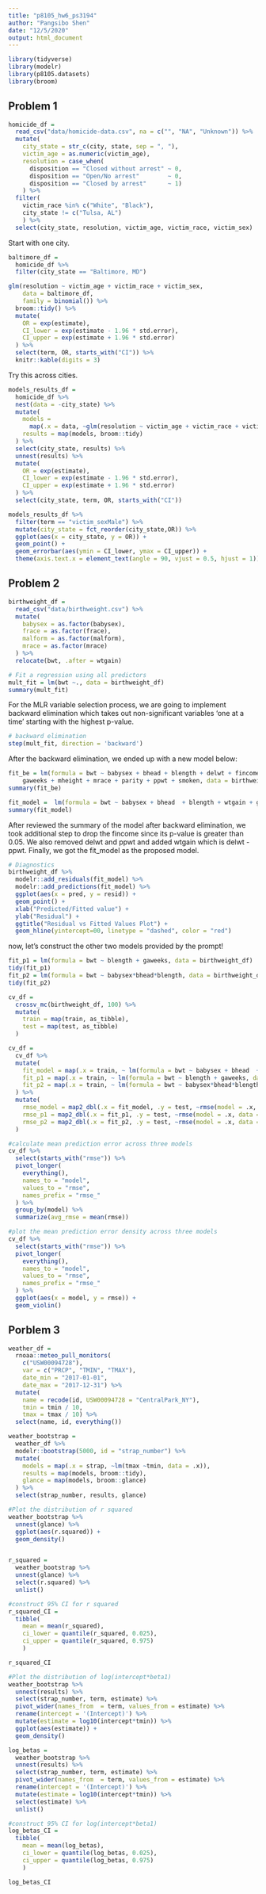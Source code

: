 ```yaml
---
title: "p8105_hw6_ps3194"
author: "Pangsibo Shen"
date: "12/5/2020"
output: html_document
---
```

```r
library(tidyverse)
library(modelr)
library(p8105.datasets)
library(broom)
```

## Problem 1

```r
homicide_df = 
  read_csv("data/homicide-data.csv", na = c("", "NA", "Unknown")) %>%
  mutate(
    city_state = str_c(city, state, sep = ", "),
    victim_age = as.numeric(victim_age),
    resolution = case_when(
      disposition == "Closed without arrest" ~ 0,
      disposition == "Open/No arrest"        ~ 0,
      disposition == "Closed by arrest"      ~ 1)
    ) %>% 
  filter(
    victim_race %in% c("White", "Black"),
    city_state != c("Tulsa, AL")
    ) %>%
  select(city_state, resolution, victim_age, victim_race, victim_sex)
```

Start with one city.

```r
baltimore_df =
  homicide_df %>% 
  filter(city_state == "Baltimore, MD")

glm(resolution ~ victim_age + victim_race + victim_sex,
    data = baltimore_df,
    family = binomial()) %>%
  broom::tidy() %>%
  mutate(
    OR = exp(estimate),
    CI_lower = exp(estimate - 1.96 * std.error),
    CI_upper = exp(estimate + 1.96 * std.error)
  ) %>%
  select(term, OR, starts_with("CI")) %>%
  knitr::kable(digits = 3)
```

Try this across cities.

```r
models_results_df = 
  homicide_df %>%
  nest(data = -city_state) %>%
  mutate(
    models = 
      map(.x = data, ~glm(resolution ~ victim_age + victim_race + victim_sex, data = .x, family = binomial())),
    results = map(models, broom::tidy)
  ) %>%
  select(city_state, results) %>%
  unnest(results) %>%
  mutate(
    OR = exp(estimate),
    CI_lower = exp(estimate - 1.96 * std.error),
    CI_upper = exp(estimate + 1.96 * std.error)
  ) %>%
  select(city_state, term, OR, starts_with("CI"))
```



```r
models_results_df %>%
  filter(term == "victim_sexMale") %>%
  mutate(city_state = fct_reorder(city_state,OR)) %>%
  ggplot(aes(x = city_state, y = OR)) +
  geom_point() +
  geom_errorbar(aes(ymin = CI_lower, ymax = CI_upper)) +
  theme(axis.text.x = element_text(angle = 90, vjust = 0.5, hjust = 1))
```

## Problem 2

```r
birthweight_df = 
  read_csv("data/birthweight.csv") %>%
  mutate(
    babysex = as.factor(babysex),
    frace = as.factor(frace),
    malform = as.factor(malform),
    mrace = as.factor(mrace)
  ) %>%
  relocate(bwt, .after = wtgain)
```
```r
# Fit a regression using all predictors
mult_fit = lm(bwt ~., data = birthweight_df)
summary(mult_fit)
```

For the MLR variable selection process, we are going to implement backward elimination which takes out non-significant variables 'one at a time' starting with the highest p-value.
```r
# backward elimination
step(mult_fit, direction = 'backward')
```

After the backward elimination, we ended up with a new model below:
```r
fit_be = lm(formula = bwt ~ babysex + bhead + blength + delwt + fincome + 
    gaweeks + mheight + mrace + parity + ppwt + smoken, data = birthweight_df)
summary(fit_be)

fit_model =  lm(formula = bwt ~ babysex + bhead  + blength + wtgain + gaweeks + mheight + mrace + parity  + smoken, data = birthweight_df)
summary(fit_model)
```

After reviewed the summary of the model after backward elimination, we took additional step to drop the fincome since its p-value is greater than 0.05. We also removed delwt and ppwt and added wtgain which is delwt - ppwt. Finally, we got the fit_model as the proposed model.


```r
# Diagnostics
birthweight_df %>% 
  modelr::add_residuals(fit_model) %>% 
  modelr::add_predictions(fit_model) %>% 
  ggplot(aes(x = pred, y = resid)) + 
  geom_point() +
  xlab("Predicted/Fitted value") +
  ylab("Residual") +
  ggtitle("Residual vs Fitted Values Plot") +
  geom_hline(yintercept=00, linetype = "dashed", color = "red")
```

now, let's construct the other two models provided by the prompt!
```r
fit_p1 = lm(formula = bwt ~ blength + gaweeks, data = birthweight_df)
tidy(fit_p1)
fit_p2 = lm(formula = bwt ~ babysex*bhead*blength, data = birthweight_df)
tidy(fit_p2)
```

```r
cv_df = 
  crossv_mc(birthweight_df, 100) %>%
  mutate(
    train = map(train, as_tibble),
    test = map(test, as_tibble)
  )
```

```r
cv_df = 
  cv_df %>% 
  mutate(
    fit_model = map(.x = train, ~ lm(formula = bwt ~ babysex + bhead  + blength + wtgain + gaweeks + mheight + mrace + parity  + smoken, data = .x)),
    fit_p1 = map(.x = train, ~ lm(formula = bwt ~ blength + gaweeks, data = .x)),
    fit_p2 = map(.x = train, ~ lm(formula = bwt ~ babysex*bhead*blength, data = .x))
  ) %>% 
  mutate(
    rmse_model = map2_dbl(.x = fit_model, .y = test, ~rmse(model = .x, data = .y)),
    rmse_p1 = map2_dbl(.x = fit_p1, .y = test, ~rmse(model = .x, data = .y)),
    rmse_p2 = map2_dbl(.x = fit_p2, .y = test, ~rmse(model = .x, data = .y))
  )
```

```r
#calculate mean prediction error across three models
cv_df %>% 
  select(starts_with("rmse")) %>% 
  pivot_longer(
    everything(),
    names_to = "model",
    values_to = "rmse",
    names_prefix = "rmse_"
  ) %>% 
  group_by(model) %>% 
  summarize(avg_rmse = mean(rmse))
```

```r
#plot the mean prediction error density across three models
cv_df %>% 
  select(starts_with("rmse")) %>% 
  pivot_longer(
    everything(),
    names_to = "model",
    values_to = "rmse",
    names_prefix = "rmse_"
  ) %>% 
  ggplot(aes(x = model, y = rmse)) +
  geom_violin()
```

## Porblem 3
```r
weather_df = 
  rnoaa::meteo_pull_monitors(
    c("USW00094728"),
    var = c("PRCP", "TMIN", "TMAX"), 
    date_min = "2017-01-01",
    date_max = "2017-12-31") %>%
  mutate(
    name = recode(id, USW00094728 = "CentralPark_NY"),
    tmin = tmin / 10,
    tmax = tmax / 10) %>%
  select(name, id, everything())
```

```r
weather_bootstrap = 
  weather_df %>%
  modelr::bootstrap(5000, id = "strap_number") %>%
  mutate(
    models = map(.x = strap, ~lm(tmax ~tmin, data = .x)), 
    results = map(models, broom::tidy),
    glance = map(models, broom::glance)
  ) %>%
  select(strap_number, results, glance)
```

```r
#Plot the distribution of r squared
weather_bootstrap %>%
  unnest(glance) %>%
  ggplot(aes(r.squared)) +
  geom_density()


r_squared = 
  weather_bootstrap %>%
  unnest(glance) %>%
  select(r.squared) %>%
  unlist()

#construct 95% CI for r squared
r_squared_CI = 
  tibble(
    mean = mean(r_squared),
    ci_lower = quantile(r_squared, 0.025),
    ci_upper = quantile(r_squared, 0.975)
    )

r_squared_CI
```

```r
#Plot the distribution of log(intercept*beta1)
weather_bootstrap %>%
  unnest(results) %>%
  select(strap_number, term, estimate) %>%
  pivot_wider(names_from  = term, values_from = estimate) %>%
  rename(intercept = '(Intercept)') %>%
  mutate(estimate = log10(intercept*tmin)) %>%
  ggplot(aes(estimate)) +
  geom_density()

log_betas = 
  weather_bootstrap %>%
  unnest(results) %>%
  select(strap_number, term, estimate) %>%
  pivot_wider(names_from  = term, values_from = estimate) %>%
  rename(intercept = '(Intercept)') %>%
  mutate(estimate = log10(intercept*tmin)) %>%
  select(estimate) %>%
  unlist()

#construct 95% CI for log(intercept*beta1)
log_betas_CI = 
  tibble(
    mean = mean(log_betas),
    ci_lower = quantile(log_betas, 0.025),
    ci_upper = quantile(log_betas, 0.975)
    )

log_betas_CI
```






